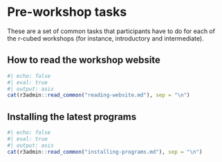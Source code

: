 # Pre-workshop tasks

These are a set of common tasks that participants have to do for each of
the r-cubed workshops (for instance, introductory and intermediate).

## How to read the workshop website {#reading-website}

```r
#| echo: false
#| eval: true 
#| output: asis
cat(r3admin::read_common("reading-website.md"), sep = "\n")
```

## Installing the latest programs {#installation-instructions}

```r
#| echo: false
#| eval: true 
#| output: asis
cat(r3admin::read_common("installing-programs.md"), sep = "\n")
```
